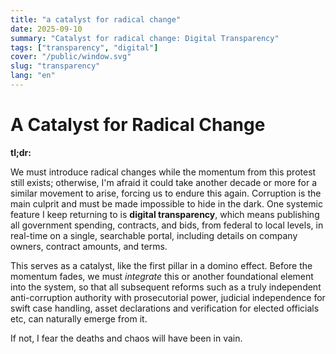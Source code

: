 ```yaml
---
title: "a catalyst for radical change"
date: 2025-09-10
summary: "Catalyst for radical change: Digital Transparency"
tags: ["transparency", "digital"]
cover: "/public/window.svg"
slug: "transparency"
lang: "en"
---
```


# A Catalyst for Radical Change


**tl;dr:**

We must introduce radical changes while the momentum from this protest still exists; otherwise, I'm afraid it could take another decade or more for a similar movement to arise, forcing us to endure this again. Corruption is the main culprit and must be made impossible to hide in the dark. One systemic feature I keep returning to is **digital transparency**, which means publishing all government spending, contracts, and bids, from federal to local levels, in real-time on a single, searchable portal, including details on company owners, contract amounts, and terms.

This serves as a catalyst, like the first pillar in a domino effect. Before the momentum fades, we must *integrate* this or another foundational element into the system, so that all subsequent reforms such as a truly independent anti-corruption authority with prosecutorial power, judicial independence for swift case handling, asset declarations and verification for elected officials etc, can naturally emerge from it.

If not, I fear the deaths and chaos will have been in vain.


